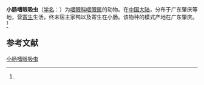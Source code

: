 {{Speciesbox
| name = 小肠嗜眼吸虫
| status = 
| status_system = 
| image = 
| genus = Philophthalmus
| species = intestinalis
| authority = (Hsu, 1982)<ref name='id10202'>{{cite web| url =http://www.bioinfo.cn/db05/BjdwSpecies.php?action=view&id=10202| title =小肠嗜眼吸虫| work =《中国动物物种编目数据库》| publisher =中国科学院微生物研究所| author =中国科学院动物研究所| accessdate =2009-04-16| deadurl =yes| archiveurl =https://web.archive.org/web/20160305052721/http://www.bioinfo.cn/db05/BjdwSpecies.php?action=view&id=10202| archivedate =2016-03-05}}</ref>
}}

'''小肠嗜眼吸虫'''（[[学名|学名]]：{{lang|la|''Philophthalmus intestinalis''}}）为[[嗜眼科|嗜眼科]][[嗜眼属|嗜眼属]]的动物。在[[中国大陆|中国大陆]]，分布于广东肇庆等地，营[[寄生|寄生]]生活，终末宿主家鸭以及寄生在小肠。该物种的模式产地在广东肇庆。<ref name='id10202'/>

== 参考文献 ==
{{reflist}}

{{Wikispecies|Philophthalmus intestinalis}}

[[Category:嗜眼属|小肠嗜眼吸虫]]


{{吸虫小作品}}
